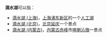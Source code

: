 '''滴水湖'''可以指：

* [[滴水湖_(上海)|滴水湖 (上海)]]，[[上海|上海]][[浦东新区|浦东新区]]的一个[[人工湖|人工湖]]
* [[滴水湖_(北京)|滴水湖 (北京)]]，[[北京|北京]][[延庆县|延庆]]一个景点
* [[滴水湖_(内蒙古)|滴水湖 (内蒙古)]]，[[内蒙古|内蒙古]][[赤峰|赤峰]]市[[喀喇沁旗|喀喇沁旗]]一景点
{{disambig|Cat=三字中国地名消歧义}}